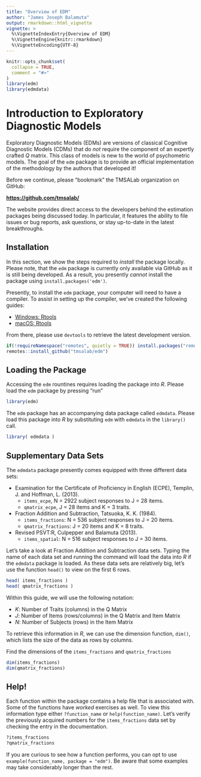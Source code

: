 ```yaml
---
title: "Overview of EDM"
author: "James Joseph Balamuta"
output: rmarkdown::html_vignette
vignette: >
  %\VignetteIndexEntry{Overview of EDM}
  %\VignetteEngine{knitr::rmarkdown}
  %\VignetteEncoding{UTF-8}
---
```


```r
knitr::opts_chunk$set(
  collapse = TRUE,
  comment = "#>"
)
library(edm)
library(edmdata)
```


# Introduction to Exploratory Diagnostic Models 

Exploratory Diagnostic Models (EDMs) are versions of classical 
Cognitive Diagnostic Models (CDMs) that do _not_ require the component of 
an expertly crafted _Q_ matrix. This class of models is new to the world of
psychometric models. The goal of the `edm` package is to provide an official
implementation of the methodology by the authors that developed it!

Before we continue, please "bookmark" the TMSALab organization on GitHub:

**<https://github.com/tmsalab/>**

The website provides direct access to the developers behind the estimation 
packages being discussed today. In particular, it features the ability to file 
issues or bug reports, ask questions, or stay up-to-date in the latest
breakthroughs.

## Installation

In this section, we show the steps required to _install_ the package locally.
Please note, that the `edm` package is currently only available via GitHub as
it is still being developed. As a result, you presently _cannot_ install the
package using `install.packages('edm')`. 

Presently, to install the `edm` package, your computer will need to have a 
compiler. To assist in setting up the compiler, we've created the following
guides:

- [Windows: Rtools](http://thecoatlessprofessor.com/programming/installing-rtools-for-compiled-code-via-rcpp/)
- [macOS: Rtools](http://thecoatlessprofessor.com/programming/r-compiler-tools-for-rcpp-on-macos/)

From there, please use `devtools` to retrieve the latest development version.

```r
if(!requireNamespace("remotes", quietly = TRUE)) install.packages("remotes")
remotes::install_github("tmsalab/edm")
```

## Loading the Package

Accessing the `edm` rountines requires loading the package into _R_. Please
load the `edm` package by pressing "run"

```r
library(edm)
```

The `edm` package has an accompanying data package called `edmdata`. Please
load this package into _R_ by substituting `edm` with `edmdata` in the `library()`
call.

```r
library( edmdata )
```

## Supplementary Data Sets

The `edmdata` package presently comes equipped with three different data sets:

- Examination for the Certificate of Proficiency in English (ECPE), Templin, J. and Hoffman, L. (2013). 
    - `items_ecpe`, N = 2922 subject responses to J = 28 items.
    - `qmatrix_ecpe`, J = 28 items and K = 3 traits. 
- Fraction Addition and Subtraction, Tatsuoka, K. K. (1984).
    - `items_fractions`: N = 536 subject responses to J = 20 items.
    - `qmatrix_fractions`: J = 20 items and K = 8 traits. 
- Revised PSVT:R, Culpepper and Balamuta (2013).
    - `items_spatial`: N = 516 subject responses to J = 30 items.
    
Let's take a look at Fraction Addition and Subtraction data sets. Typing the
name of each data set and running the command will load the data into _R_ if
the `edmdata` package is loaded. As these data sets are relatively big, 
let's use the function `head()` to view on the first 6 rows.

```r
head( items_fractions )
head( qmatrix_fractions )
```

Within this guide, we will use the following notation:

- $K$: Number of Traits (columns) in the Q Matrix
- $J$: Number of Items (rows/columns) in the Q Matrix and Item Matrix
- $N$: Number of Subjects (rows) in the Item Matrix

To retrieve this information in _R_, we can use the dimension function,
`dim()`, which lists the size of the data as rows by columns. 

Find the dimensions of the `items_fractions` and `qmatrix_fractions`

```r
dim(items_fractions)
dim(qmatrix_fractions)
```

## Help!

Each function within the package contains a help file that is associated with.
Some of the functions have _worked_ exercises as well. To view this information
type either `?function_name` or `help(function_name)`. Let's verify the
previously acquired numbers for the `items_fractions` data set by checking
the entry in the documentation.

```r
?items_fractions
?qmatrix_fractions
```

If you are curious to see how a function performs, you can opt to use 
`example(function_name, package = "edm")`. Be aware that some examples
may take considerably longer than the rest.
